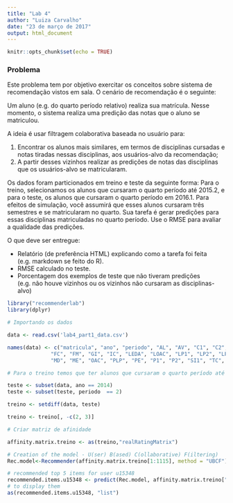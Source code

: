 ```yaml
---
title: "Lab 4"
author: "Luiza Carvalho"
date: "23 de março de 2017"
output: html_document
---
```


```r
knitr::opts_chunk$set(echo = TRUE)
```
### Problema

Este problema tem por objetivo exercitar os conceitos sobre sistema de recomendação vistos em sala. O cenário de recomendação é o seguinte:

Um aluno (e.g. do quarto período relativo) realiza sua matrícula. Nesse momento, o sistema realiza uma predição das notas que o aluno se matriculou.

A ideia é usar filtragem colaborativa baseada no usuário para:

1. Encontrar os alunos mais similares, em termos de disciplinas cursadas e notas tiradas nessas disciplinas, aos usuários-alvo da recomendação;
2. A partir desses vizinhos realizar as predições de notas das disciplinas que os usuários-alvo se matricularam.

Os dados foram particionados em treino e teste da seguinte forma: Para o treino, selecionamos os alunos que cursaram o quarto período até 2015.2, e para o teste, os alunos que cursaram o quarto período em 2016.1. Para efeitos de simulação, você assumirá que esses alunos cursaram três semestres e se matricularam no quarto. Sua tarefa é gerar predições para essas disciplinas matriculadas no quarto período. Use o RMSE para avaliar a qualidade das predições.

O que deve ser entregue:

- Relatório (de preferência HTML) explicando como a tarefa foi feita (e.g. markdown se feito do R).
- RMSE calculado no teste.
- Porcentagem dos exemplos de teste que não tiveram predições (e.g. não houve vizinhos ou os vizinhos não cursaram as disciplinas-alvo) 

```r

library("recommenderlab")
library(dplyr)

# Importando os dados

data <- read.csv('lab4_part1_data.csv')

names(data) <- c("matricula", "ano", "periodo", "AL", "AV", "C1", "C2", "ES", "EDA", 
              "FC", "FM", "GI", "IC", "LEDA", "LOAC", "LP1", "LP2", "LPT", "LM",
              "MD", "ME", "OAC", "PLP", "PE", "P1", "P2", "SI1", "TC", "TG")

# Para o treino temos que ter alunos que cursaram o quarto período até 2015.2, assim somente excluindo os alunos ingressantes em 2014.2, para o teste só queremos alunos que cursarão o quarto período em 2016.2, por isso só selecionaremos alunos do 2014.2

teste <- subset(data, ano == 2014)
teste <- subset(teste, periodo  == 2)

treino <- setdiff(data, teste)

treino <- treino[, -c(2, 3)]

# Criar matriz de afinidade

affinity.matrix.treino <- as(treino,"realRatingMatrix")

# Creation of the model - U(ser) B(ased) C(ollaborative) F(iltering)
Rec.model<-Recommender(affinity.matrix.treino[1:1115], method = "UBCF")

# recommended top 5 items for user u15348
recommended.items.u15348 <- predict(Rec.model, affinity.matrix.treino["c7afe99822c722dc8540ad71c4606a50",], n=5)
# to display them
as(recommended.items.u15348, "list")


```
